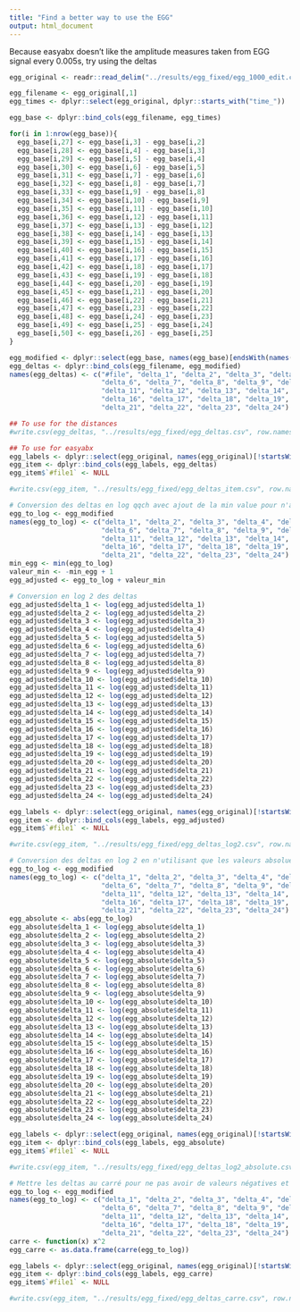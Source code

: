 ```yaml
---
title: "Find a better way to use the EGG"
output: html_document
---
```


Because easyabx doesn't like the amplitude measures taken from EGG signal every 0.005s, try using the deltas

```r
egg_original <- readr::read_delim("../results/egg_fixed/egg_1000_edit.csv", ",")

egg_filename <- egg_original[,1]
egg_times <- dplyr::select(egg_original, dplyr::starts_with("time_"))

egg_base <- dplyr::bind_cols(egg_filename, egg_times)

for(i in 1:nrow(egg_base)){
  egg_base[i,27] <- egg_base[i,3] - egg_base[i,2]
  egg_base[i,28] <- egg_base[i,4] - egg_base[i,3]
  egg_base[i,29] <- egg_base[i,5] - egg_base[i,4]
  egg_base[i,30] <- egg_base[i,6] - egg_base[i,5]
  egg_base[i,31] <- egg_base[i,7] - egg_base[i,6]
  egg_base[i,32] <- egg_base[i,8] - egg_base[i,7]
  egg_base[i,33] <- egg_base[i,9] - egg_base[i,8]
  egg_base[i,34] <- egg_base[i,10] - egg_base[i,9]
  egg_base[i,35] <- egg_base[i,11] - egg_base[i,10]
  egg_base[i,36] <- egg_base[i,12] - egg_base[i,11]
  egg_base[i,37] <- egg_base[i,13] - egg_base[i,12]
  egg_base[i,38] <- egg_base[i,14] - egg_base[i,13]
  egg_base[i,39] <- egg_base[i,15] - egg_base[i,14]
  egg_base[i,40] <- egg_base[i,16] - egg_base[i,15]
  egg_base[i,41] <- egg_base[i,17] - egg_base[i,16]
  egg_base[i,42] <- egg_base[i,18] - egg_base[i,17]
  egg_base[i,43] <- egg_base[i,19] - egg_base[i,18]
  egg_base[i,44] <- egg_base[i,20] - egg_base[i,19]
  egg_base[i,45] <- egg_base[i,21] - egg_base[i,20]
  egg_base[i,46] <- egg_base[i,22] - egg_base[i,21]
  egg_base[i,47] <- egg_base[i,23] - egg_base[i,22]
  egg_base[i,48] <- egg_base[i,24] - egg_base[i,23]
  egg_base[i,49] <- egg_base[i,25] - egg_base[i,24]
  egg_base[i,50] <- egg_base[i,26] - egg_base[i,25]
}

egg_modified <- dplyr::select(egg_base, names(egg_base)[endsWith(names(egg_base), ".1")])
egg_deltas <- dplyr::bind_cols(egg_filename, egg_modified)
names(egg_deltas) <- c("#file", "delta_1", "delta_2", "delta_3", "delta_4", "delta_5",
                       "delta_6", "delta_7", "delta_8", "delta_9", "delta_10",
                       "delta_11", "delta_12", "delta_13", "delta_14", "delta_15",
                       "delta_16", "delta_17", "delta_18", "delta_19", "delta_20",
                       "delta_21", "delta_22", "delta_23", "delta_24")

## To use for the distances
#write.csv(egg_deltas, "../results/egg_fixed/egg_deltas.csv", row.names = F)

## To use for easyabx
egg_labels <- dplyr::select(egg_original, names(egg_original)[!startsWith(names(egg_original), "time")])
egg_item <- dplyr::bind_cols(egg_labels, egg_deltas)
egg_item$`#file1` <- NULL

#write.csv(egg_item, "../results/egg_fixed/egg_deltas_item.csv", row.names = F, quote = F)
```

```r
# Conversion des deltas en log qqch avec ajout de la min value pour n'avoir que des valeurs positives
egg_to_log <- egg_modified
names(egg_to_log) <- c("delta_1", "delta_2", "delta_3", "delta_4", "delta_5",
                       "delta_6", "delta_7", "delta_8", "delta_9", "delta_10",
                       "delta_11", "delta_12", "delta_13", "delta_14", "delta_15",
                       "delta_16", "delta_17", "delta_18", "delta_19", "delta_20",
                       "delta_21", "delta_22", "delta_23", "delta_24")
min_egg <- min(egg_to_log)
valeur_min <- -min_egg + 1
egg_adjusted <- egg_to_log + valeur_min

# Conversion en log 2 des deltas
egg_adjusted$delta_1 <- log(egg_adjusted$delta_1)
egg_adjusted$delta_2 <- log(egg_adjusted$delta_2)
egg_adjusted$delta_3 <- log(egg_adjusted$delta_3)
egg_adjusted$delta_4 <- log(egg_adjusted$delta_4)
egg_adjusted$delta_5 <- log(egg_adjusted$delta_5)
egg_adjusted$delta_6 <- log(egg_adjusted$delta_6)
egg_adjusted$delta_7 <- log(egg_adjusted$delta_7)
egg_adjusted$delta_8 <- log(egg_adjusted$delta_8)
egg_adjusted$delta_9 <- log(egg_adjusted$delta_9)
egg_adjusted$delta_10 <- log(egg_adjusted$delta_10)
egg_adjusted$delta_11 <- log(egg_adjusted$delta_11)
egg_adjusted$delta_12 <- log(egg_adjusted$delta_12)
egg_adjusted$delta_13 <- log(egg_adjusted$delta_13)
egg_adjusted$delta_14 <- log(egg_adjusted$delta_14)
egg_adjusted$delta_15 <- log(egg_adjusted$delta_15)
egg_adjusted$delta_16 <- log(egg_adjusted$delta_16)
egg_adjusted$delta_17 <- log(egg_adjusted$delta_17)
egg_adjusted$delta_18 <- log(egg_adjusted$delta_18)
egg_adjusted$delta_19 <- log(egg_adjusted$delta_19)
egg_adjusted$delta_20 <- log(egg_adjusted$delta_20)
egg_adjusted$delta_21 <- log(egg_adjusted$delta_21)
egg_adjusted$delta_22 <- log(egg_adjusted$delta_22)
egg_adjusted$delta_23 <- log(egg_adjusted$delta_23)
egg_adjusted$delta_24 <- log(egg_adjusted$delta_24)

egg_labels <- dplyr::select(egg_original, names(egg_original)[!startsWith(names(egg_original), "time")])
egg_item <- dplyr::bind_cols(egg_labels, egg_adjusted)
egg_item$`#file1` <- NULL

#write.csv(egg_item, "../results/egg_fixed/egg_deltas_log2.csv", row.names = F, quote = F)
```

```r
# Conversion des deltas en log 2 en n'utilisant que les valeurs absolues
egg_to_log <- egg_modified
names(egg_to_log) <- c("delta_1", "delta_2", "delta_3", "delta_4", "delta_5",
                       "delta_6", "delta_7", "delta_8", "delta_9", "delta_10",
                       "delta_11", "delta_12", "delta_13", "delta_14", "delta_15",
                       "delta_16", "delta_17", "delta_18", "delta_19", "delta_20",
                       "delta_21", "delta_22", "delta_23", "delta_24")
egg_absolute <- abs(egg_to_log)
egg_absolute$delta_1 <- log(egg_absolute$delta_1)
egg_absolute$delta_2 <- log(egg_absolute$delta_2)
egg_absolute$delta_3 <- log(egg_absolute$delta_3)
egg_absolute$delta_4 <- log(egg_absolute$delta_4)
egg_absolute$delta_5 <- log(egg_absolute$delta_5)
egg_absolute$delta_6 <- log(egg_absolute$delta_6)
egg_absolute$delta_7 <- log(egg_absolute$delta_7)
egg_absolute$delta_8 <- log(egg_absolute$delta_8)
egg_absolute$delta_9 <- log(egg_absolute$delta_9)
egg_absolute$delta_10 <- log(egg_absolute$delta_10)
egg_absolute$delta_11 <- log(egg_absolute$delta_11)
egg_absolute$delta_12 <- log(egg_absolute$delta_12)
egg_absolute$delta_13 <- log(egg_absolute$delta_13)
egg_absolute$delta_14 <- log(egg_absolute$delta_14)
egg_absolute$delta_15 <- log(egg_absolute$delta_15)
egg_absolute$delta_16 <- log(egg_absolute$delta_16)
egg_absolute$delta_17 <- log(egg_absolute$delta_17)
egg_absolute$delta_18 <- log(egg_absolute$delta_18)
egg_absolute$delta_19 <- log(egg_absolute$delta_19)
egg_absolute$delta_20 <- log(egg_absolute$delta_20)
egg_absolute$delta_21 <- log(egg_absolute$delta_21)
egg_absolute$delta_22 <- log(egg_absolute$delta_22)
egg_absolute$delta_23 <- log(egg_absolute$delta_23)
egg_absolute$delta_24 <- log(egg_absolute$delta_24)

egg_labels <- dplyr::select(egg_original, names(egg_original)[!startsWith(names(egg_original), "time")])
egg_item <- dplyr::bind_cols(egg_labels, egg_absolute)
egg_item$`#file1` <- NULL

#write.csv(egg_item, "../results/egg_fixed/egg_deltas_log2_absolute.csv", row.names = F, quote = F)
```

```r
# Mettre les deltas au carré pour ne pas avoir de valeurs négatives et transformer les valeurs
egg_to_log <- egg_modified
names(egg_to_log) <- c("delta_1", "delta_2", "delta_3", "delta_4", "delta_5",
                       "delta_6", "delta_7", "delta_8", "delta_9", "delta_10",
                       "delta_11", "delta_12", "delta_13", "delta_14", "delta_15",
                       "delta_16", "delta_17", "delta_18", "delta_19", "delta_20",
                       "delta_21", "delta_22", "delta_23", "delta_24")
carre <- function(x) x^2
egg_carre <- as.data.frame(carre(egg_to_log))

egg_labels <- dplyr::select(egg_original, names(egg_original)[!startsWith(names(egg_original), "time")])
egg_item <- dplyr::bind_cols(egg_labels, egg_carre)
egg_item$`#file1` <- NULL

#write.csv(egg_item, "../results/egg_fixed/egg_deltas_carre.csv", row.names = F, quote = F)
```

